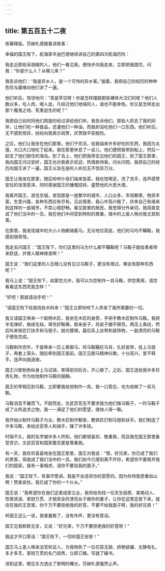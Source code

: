 ```yaml
---
---
---
```

title: 第五百五十二夜
---






夜幕降临，莎赫札德接着讲故事：





幸福的国王陛下，航海家辛迪巴德继续讲自己的第四次航海历险：

我走近那些采胡椒的人，他们一看见我，便快步向我走来，立即把我围住，问我：“你是什么人？从哪儿来？”

我告诉他们：“我是异乡人，是一个可怜的异乡客。”接着，我把自己的经历的种种危险与磨难向他们讲了一遍。

他们听后，惊讶地问：“真是罕见呀！你是怎样摆脱那些裸体大汉们的呢？他们人数众多，吃人肉，喝人血，凡经过他们地域的人，谁也不能幸免。你又是怎样走出那个魔鬼之地、死里逃生的呢？”

我把自己如何同他们周旋的经过讲给他们听。我告诉他们，那些人抓去了我的同伴，让他们吃一种食品，还灌他们一种油，而我却没吃他们一口东西。他们听后，无不感到惊异，纷纷向我表示祝贺，庆贺我平安脱险。

之后，他们让我坐在他们那里。他们干完活，给我端来许多好吃的东西，我因为太饿，大口大口地吃了起来。我在那里休息了一会儿，他们便把我带到船上，然后一起去了他们居住的海岛。到了岛上，他们把我带去见他们的国王，到了国王那里，我向国王问过安好，国王也对我表示欢迎，热情款待我，问长问短。我把自己的经历向国王讲了一遍，国王以及在座的人听后无不惊异万分。

国王让我坐在那里，随后吩咐仆役们端来饭菜，我吃饱喝足，洗了洗手，连声感赞安拉的浩荡恩泽，同时感谢国王的慷慨招待，盛赞他的大恩大德。

我离开国王，游览京城，发现那是一座繁华的城市，人口众多，市场繁荣，物资丰富，生意兴隆，各种东西应有尽有。见此情景，我心中高兴极了，庆幸自己有缘来到这样的一座城市，不禁心情舒畅。看见那里的居民，我觉得分外亲切，我简直变成了他们当中的一员。我在他们中间受到特别的尊重，城中的上层人物对我尤其和善。

在那里，我发现城中的大小人物都骑着马，无论地位高低，他们的马均不鞴鞍，我感到很奇怪。

我走去问国王：“国王陛下，你们这里的马为什么都不鞴鞍呢？马鞍子能给乘者带来舒适，并使人精神焕发啊！”

国王说：“我们这里的人压根儿没有见过马鞍子，更没有用过，哪会有那种东西呢？”

我马上说：“国王陛下，如蒙您允许，我可以为您制作一具马鞍，供您乘用，请您看看这东西究竟怎样！”

“好吧！那就请动手吧！”

“请国王陛下给我找些木料来！”国王立即吩咐下人弄来了我所需要的一切。

我又请国王唤来一个聪明木匠，我坐在木匠的身旁，手把手教木匠制作马鞍。我把羊毛弹好，做成毛毡，填充好鞍褥，取来皮子，将皮子绷平擦亮，再压上条纹，然后叫来铁匠打扶手和马镫子。抛光镀锡，最后系上丝带和装饰物，一副漂亮的马鞍子便告完成。

马鞍制作完毕，于是牵来一匹上乘御马，将马鞍鞴在马背，扎好皮带，挂上马镫子，再套上笼头，随后牵到国王面前。国王见御马精神抖擞，十分高兴，爱不释手，连声向我道谢。

国王兴致勃勃纵身上马试骑，笑得前仰后合，开心极了。之后，国王送给我许多珍贵礼物，作为给他制作马鞍的报酬。

国王的宰相见到马鞍，立即要我给他制作一具，我一口答应，也为他做了一具马鞍。

马鞍消息不翼而飞，不胫而走，文武百官无不要求我为他们做马鞍子，一时马鞍子成了众所追求之物。我一一满足了他们的愿望，很快人得一鞍。

我开始以制作马鞍子为业，教木匠制作鞍架，教铁匠打制马镫和扶手。我们制造了许多马鞍，卖给达官贵人和骑手，赚了许多钱。

时隔不久，我的名字被许多人所知，他们都很喜欢、敬重我，而且我在国王那里备受赏识，文武百官和国家要员更是尊重我。

有一天，我欢欢喜喜地坐在国王那里，国王对我说：“喂，好兄弟，你已成了我们的贵客，简直成了我们当中的一员。我们如今已感到离不开你，希望你不要离开我们的国家。我有一事相求，请你不要驳我的面子。”

我说：“国王陛下，有事尽管讲。我是不会违背你的意愿的。因为你待我恩重如山啊！赞美安拉，我已成了你的一个仆从。”

国王说：“我希望你在我们这里成家立业，我将给你找一位天生丽质、美艳动人、性情贤淑、家财万贯、才貌双全的漂亮女子做你的妻子，让你在这里定居下来，就住在我的王宫里。你千万不要拒绝我的好意，不要不给我面子呀，我的好兄弟！”

听国王这么一说，我害羞极了，没有作声，更没有答话。

国王见我默默无言，又说：“好兄弟，千万不要拒绝我的好意呀！”

我这才开口答话：“国王陛下，一切听国王安排！”

国王马上差人唤来法官和证人，为我物色了一位花容玉貌、娇艳妩媚、文静有礼、多才多艺、家财万贯的名门闺秀，立即订婚，写就了婚书。





讲到这里，眼见东方透出了黎明的曙光，莎赫札德戛然止声。